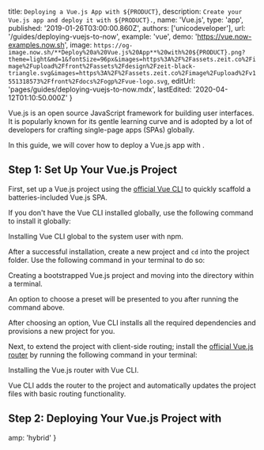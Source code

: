 
  title: `Deploying a Vue.js App with ${PRODUCT}`,
  description: `Create your Vue.js app and deploy it with ${PRODUCT}.`,
  name: 'Vue.js',
  type: 'app',
  published: '2019-01-26T03:00:00.860Z',
  authors: ['unicodeveloper'],
  url: '/guides/deploying-vuejs-to-now',
  example: 'vue',
  demo: 'https://vue.now-examples.now.sh',
  image: `https://og-image.now.sh/**Deploy%20a%20Vue.js%20App**%20with%20${PRODUCT}.png?theme=light&md=1&fontSize=96px&images=https%3A%2F%2Fassets.zeit.co%2Fimage%2Fupload%2Ffront%2Fassets%2Fdesign%2Fzeit-black-triangle.svg&images=https%3A%2F%2Fassets.zeit.co%2Fimage%2Fupload%2Fv1551318573%2Ffront%2Fdocs%2Fogp%2Fvue-logo.svg`,
  editUrl: 'pages/guides/deploying-vuejs-to-now.mdx',
  lastEdited: '2020-04-12T01:10:50.000Z'
}

Vue.js is an open source JavaScript framework for building user interfaces. It is popularly known for its gentle learning curve and is adopted by a lot of developers for crafting single-page apps (SPAs) globally.

In this guide, we will cover how to deploy a Vue.js app with [<ProductName />](/docs/v2).

## Step 1: Set Up Your Vue.js Project

First, set up a Vue.js project using the [official Vue CLI](https://cli.vuejs.org/guide/) to quickly scaffold a batteries-included Vue.js SPA.

If you don't have the Vue CLI installed globally, use the following command to install it globally:

<Snippet dark text="npm i -g @vue/cli" />
<Caption>Installing Vue CLI global to the system user with <Link href="https://www.npmjs.com">npm</Link>.</Caption>

After a successful installation, create a new project and `cd` into the project folder. Use the following command in your terminal to do so:

<Snippet dark text="vue create vue-project && cd vue-project" />
<Caption>Creating a bootstrapped Vue.js project and moving into the directory within a terminal.</Caption>

An option to choose a preset will be presented to you after running the command above.

After choosing an option, Vue CLI installs all the required dependencies and provisions a new project for you.

Next, to extend the project with client-side routing; install the [official Vue.js router](https://router.vuejs.org/) by running the following command in your terminal:

<Snippet dark text="vue add router" />
<Caption>Installing the Vue.js router with Vue CLI.</Caption>

Vue CLI adds the router to the project and automatically updates the project files with basic routing functionality.

## Step 2: Deploying Your Vue.js Project with <ProductNameWrapper name={PRODUCT} />

<DeploySection meta={meta} />


  amp: 'hybrid'
}
